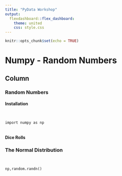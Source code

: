 ```yaml
---
title: "PyData Workshop"
output: 
  flexdashboard::flex_dashboard:
    theme: united
    css: style.css
---
```


```r
knitr::opts_chunk$set(echo = TRUE)

```

Numpy - Random Numbers
=====================

Column {.tabset}
--------------

### Random Numbers

<h4> Installation </h4>

<pre><code>

import numpy as np

</code></pre>

#### Dice Rolls


### The Normal Distribution

<pre><code>

np,random.randn()

</code></pre>

